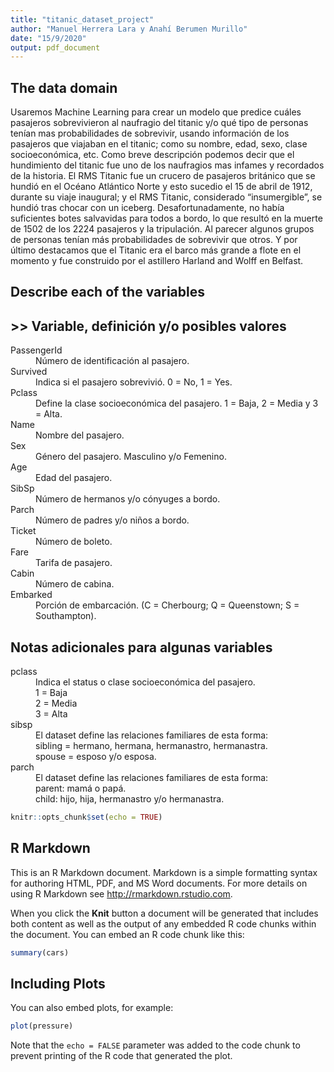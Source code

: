 ```yaml
---
title: "titanic_dataset_project"
author: "Manuel Herrera Lara y Anahí Berumen Murillo"
date: "15/9/2020"
output: pdf_document
---
```


## The data domain
Usaremos Machine Learning para crear un modelo que predice cuáles pasajeros sobrevivieron
al naufragio del titanic y/o qué tipo de personas tenían mas probabilidades de sobrevivir, usando 
información de los pasajeros que viajaban en el titanic; como su nombre, edad, sexo, clase socioeconómica, etc.
Como breve descripción podemos decir que el hundimiento del titanic fue uno de los naufragios
mas infames y recordados de la historia. 
El RMS Titanic fue un crucero de pasajeros británico que se hundió en el Océano Atlántico Norte
y esto sucedio el 15 de abril de 1912, durante su viaje inaugural; y el RMS Titanic, considerado "insumergible", se hundió tras chocar con un iceberg. 
Desafortunadamente, no había suficientes botes salvavidas para todos a bordo, lo que resultó en la muerte de 1502 de los 2224 pasajeros y la tripulación.
Al parecer algunos grupos de personas tenían más probabilidades de sobrevivir que otros.
Y por último destacamos que el Titanic era el barco más grande a flote en el momento y fue construido por el astillero Harland and Wolff en Belfast. 

##  Describe each of the variables
## >> Variable, definición y/o posibles valores
PassengerId
: Número de identificación al pasajero.

Survived
: Indica si el pasajero sobrevivió. 0 = No, 1 = Yes.

Pclass
: Define la clase socioeconómica del pasajero. 1 = Baja, 2 = Media y 3 = Alta.

Name
: Nombre del pasajero.

Sex
: Género del pasajero. Masculino y/o Femenino.

Age
: Edad del pasajero.

SibSp
: Número de hermanos y/o cónyuges a bordo.

Parch
: Número de padres y/o niños a bordo.

Ticket
: Número de boleto.

Fare
: Tarifa de pasajero.

Cabin
: Número de cabina.

Embarked
: Porción de embarcación. (C = Cherbourg; Q = Queenstown; S = Southampton).

## Notas adicionales para algunas variables
pclass
: Indica el status o clase socioeconómica del pasajero.
: 1 = Baja
: 2 = Media
: 3 = Alta

sibsp
: El dataset define las relaciones familiares de esta forma:
: sibling = hermano, hermana, hermanastro, hermanastra.
: spouse = esposo y/o esposa.

parch
: El dataset define las relaciones familiares de esta forma:
: parent: mamá o papá.
: child: hijo, hija, hermanastro y/o hermanastra.

```r
knitr::opts_chunk$set(echo = TRUE)
```

## R Markdown

This is an R Markdown document. Markdown is a simple formatting syntax for authoring HTML, PDF, and MS Word documents. For more details on using R Markdown see <http://rmarkdown.rstudio.com>.

When you click the **Knit** button a document will be generated that includes both content as well as the output of any embedded R code chunks within the document. You can embed an R code chunk like this:

```r
summary(cars)
```

## Including Plots

You can also embed plots, for example:

```r
plot(pressure)
```

Note that the `echo = FALSE` parameter was added to the code chunk to prevent printing of the R code that generated the plot.
